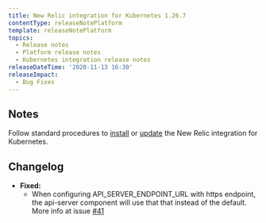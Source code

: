 ```yaml
---
title: New Relic integration for Kubernetes 1.26.7
contentType: releaseNotePlatform
template: releaseNotePlatform
topics:
  - Release notes
  - Platform release notes
  - Kubernetes integration release notes
releaseDateTime: '2020-11-13 16:30'
releaseImpact:
  - Bug Fixes
---
```


## Notes

Follow standard procedures to [install](/docs/integrations/host-integrations/host-integrations-list/kubernetes-monitoring-integration#install) or [update](/docs/integrations/host-integrations/host-integrations-list/kubernetes-monitoring-integration#update) the New Relic integration for Kubernetes.

## Changelog

* **Fixed:**
  * When configuring API_SERVER_ENDPOINT_URL with https endpoint, the api-server component will use that that instead of the default. More info at issue [#41](https://github.com/newrelic/nri-kubernetes/issues/41)
